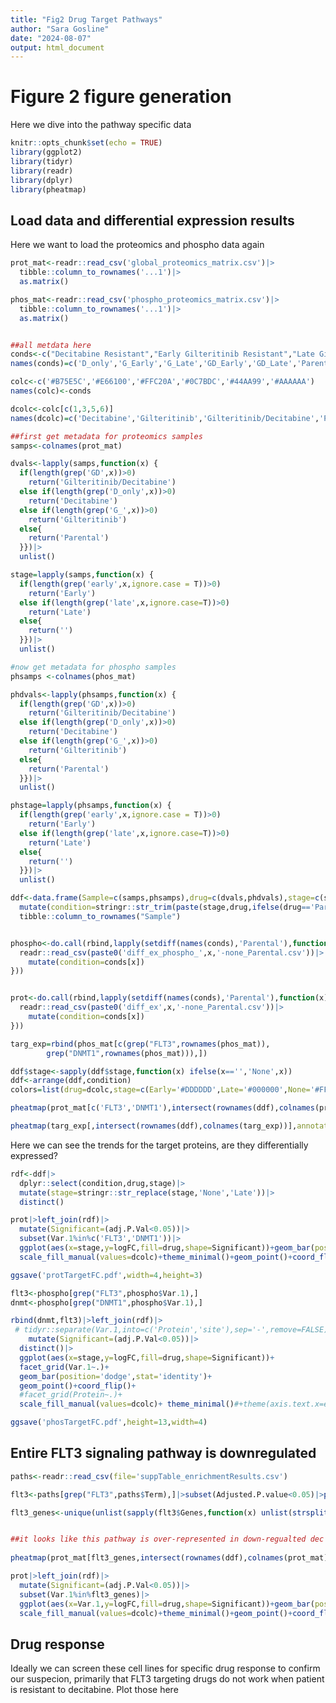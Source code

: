 ```yaml
---
title: "Fig2 Drug Target Pathways"
author: "Sara Gosline"
date: "2024-08-07"
output: html_document
---
```


# Figure 2 figure generation

Here we dive into the pathway specific data
```r
knitr::opts_chunk$set(echo = TRUE)
library(ggplot2)
library(tidyr)
library(readr)
library(dplyr)
library(pheatmap)
```

## Load data and differential expression results

Here we want to load the proteomics and phospho data again

```r
prot_mat<-readr::read_csv('global_proteomics_matrix.csv')|>
  tibble::column_to_rownames('...1')|>
  as.matrix()

phos_mat<-readr::read_csv('phospho_proteomics_matrix.csv')|>
  tibble::column_to_rownames('...1')|>
  as.matrix()


##all metdata here
conds<-c("Decitabine Resistant","Early Gilteritinib Resistant","Late Gilteritinib Resistant","Early Gilteritinib/Decitabine Resistant","Late Gilteritinib/Decitabine Resistant",'Parental')
names(conds)=c('D_only','G_Early','G_Late','GD_Early','GD_Late','Parental')

colc<-c('#B75E5C','#E66100','#FFC20A','#0C7BDC','#44AA99','#AAAAAA')
names(colc)<-conds

dcolc<-colc[c(1,3,5,6)]
names(dcolc)=c('Decitabine','Gilteritinib','Gilteritinib/Decitabine','Parental')

##first get metadata for proteomics samples
samps<-colnames(prot_mat)

dvals<-lapply(samps,function(x) {
  if(length(grep('GD',x))>0)
    return('Gilteritinib/Decitabine')
  else if(length(grep('D_only',x))>0)
    return('Decitabine')
  else if(length(grep('G_',x))>0)
    return('Gilteritinib')
  else{
    return('Parental')
  }})|>
  unlist()

stage=lapply(samps,function(x) {
  if(length(grep('early',x,ignore.case = T))>0)
    return('Early')
  else if(length(grep('late',x,ignore.case=T))>0)
    return('Late')
  else{
    return('')
  }})|>
  unlist()

#now get metadata for phospho samples
phsamps <-colnames(phos_mat)

phdvals<-lapply(phsamps,function(x) {
  if(length(grep('GD',x))>0)
    return('Gilteritinib/Decitabine')
  else if(length(grep('D_only',x))>0)
    return('Decitabine')
  else if(length(grep('G_',x))>0)
    return('Gilteritinib')
  else{
    return('Parental')
  }})|>
  unlist()

phstage=lapply(phsamps,function(x) {
  if(length(grep('early',x,ignore.case = T))>0)
    return('Early')
  else if(length(grep('late',x,ignore.case=T))>0)
    return('Late')
  else{
    return('')
  }})|>
  unlist()

ddf<-data.frame(Sample=c(samps,phsamps),drug=c(dvals,phdvals),stage=c(stage,phstage))|>
  mutate(condition=stringr::str_trim(paste(stage,drug,ifelse(drug=='Parental','','Resistant'))))|>
  tibble::column_to_rownames("Sample")


phospho<-do.call(rbind,lapply(setdiff(names(conds),'Parental'),function(x){
  readr::read_csv(paste0('diff_ex_phospho_',x,'-none_Parental.csv'))|>
    mutate(condition=conds[x])
}))


prot<-do.call(rbind,lapply(setdiff(names(conds),'Parental'),function(x){
  readr::read_csv(paste0('diff_ex',x,'-none_Parental.csv'))|>
    mutate(condition=conds[x])
}))

targ_exp=rbind(phos_mat[c(grep("FLT3",rownames(phos_mat)),
        grep("DNMT1",rownames(phos_mat))),])

ddf$stage<-sapply(ddf$stage,function(x) ifelse(x=='','None',x))
ddf<-arrange(ddf,condition)
colors=list(drug=dcolc,stage=c(Early='#DDDDDD',Late='#000000',None='#FFFFFF'))

pheatmap(prot_mat[c('FLT3','DNMT1'),intersect(rownames(ddf),colnames(prot_mat))],annotation_col=ddf[,c('drug','stage')],annotation_colors = colors,cellwidth = 10,cellheight=10,cluster_rows = FALSE,cluster_cols = FALSE,show_colnames=FALSE,filename='targetProtheatmap.pdf')

pheatmap(targ_exp[,intersect(rownames(ddf),colnames(targ_exp))],annotation_col=ddf[,c('drug','stage')],annotation_colors = colors,cellwidth = 10,cellheight=10,cluster_rows = TRUE,cluster_cols = FALSE,show_colnames=FALSE, filename = 'targetPhosheamap.pdf')

```

Here we can see the trends for the target proteins, are they differentially expressed?


```r
 
rdf<-ddf|>
  dplyr::select(condition,drug,stage)|>
  mutate(stage=stringr::str_replace(stage,'None','Late'))|>
  distinct()

prot|>left_join(rdf)|>
  mutate(Significant=(adj.P.Val<0.05))|>
  subset(Var.1%in%c('FLT3','DNMT1'))|>
  ggplot(aes(x=stage,y=logFC,fill=drug,shape=Significant))+geom_bar(position='dodge',stat='identity')+facet_grid(Var.1~.)+
  scale_fill_manual(values=dcolc)+theme_minimal()+geom_point()+coord_flip()

ggsave('protTargetFC.pdf',width=4,height=3)

flt3<-phospho[grep("FLT3",phospho$Var.1),]
dnmt<-phospho[grep("DNMT1",phospho$Var.1),]

rbind(dnmt,flt3)|>left_join(rdf)|>
 # tidyr::separate(Var.1,into=c('Protein','site'),sep='-',remove=FALSE)|>
    mutate(Significant=(adj.P.Val<0.05))|>
  distinct()|>
  ggplot(aes(x=stage,y=logFC,fill=drug,shape=Significant))+
  facet_grid(Var.1~.)+
  geom_bar(position='dodge',stat='identity')+
  geom_point()+coord_flip()+
  #facet_grid(Protein~.)+
  scale_fill_manual(values=dcolc)+ theme_minimal()#+theme(axis.text.x=element_text(angle=90))

ggsave('phosTargetFC.pdf',height=13,width=4)

```



## Entire FLT3 signaling pathway is downregulated

```r

paths<-readr::read_csv(file='suppTable_enrichmentResults.csv')

flt3<-paths[grep("FLT3",paths$Term),]|>subset(Adjusted.P.value<0.05)|>print()

flt3_genes<-unique(unlist(sapply(flt3$Genes,function(x) unlist(strsplit(x,split=';')))))


##it looks like this pathway is over-represented in down-regualted dec resistant samplesa nd up-regulated combo samples
 
pheatmap(prot_mat[flt3_genes,intersect(rownames(ddf),colnames(prot_mat))],annotation_col=ddf[,c('drug','stage')],annotation_colors = colors,cellwidth = 10,cellheight=10,cluster_rows = FALSE,cluster_cols = FALSE,show_colnames=FALSE,filename='supp_flt3_reactomeheatmap.pdf')

prot|>left_join(rdf)|>
  mutate(Significant=(adj.P.Val<0.05))|>
  subset(Var.1%in%flt3_genes)|>
  ggplot(aes(x=Var.1,y=logFC,fill=drug,shape=Significant))+geom_bar(position='dodge',stat='identity')+facet_grid(~stage)+
  scale_fill_manual(values=dcolc)+theme_minimal()+geom_point()+coord_flip()


```
## Drug response

Ideally we can screen these cell lines for specific drug response to confirm our suspecion, primarily that FLT3 targeting drugs do not work when patient is resistant to decitabine. Plot those here

```r

```




